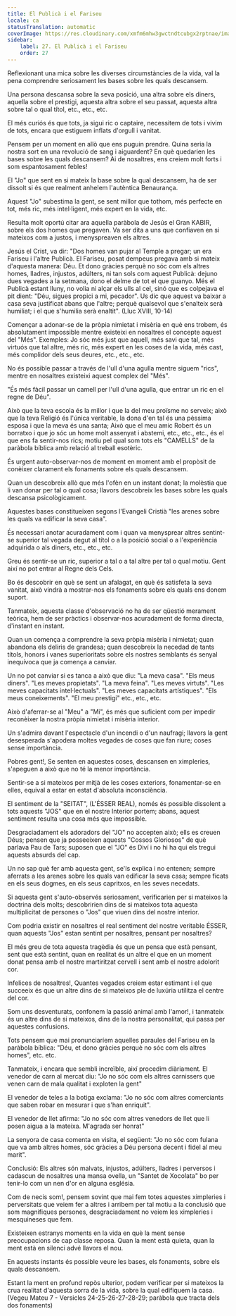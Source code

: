 ```yaml
---
title: El Publicà i el Fariseu
locale: ca
statusTranslation: automatic
coverImage: https://res.cloudinary.com/xmfm6mhw3gwctndtcubgx2rptnae/image/upload/v1740468922/small_cover_tratado_de_psicologia_revolucionaria_a4c0dca4e0.webp
sidebar:
    label: 27. El Publicà i el Fariseu
    order: 27
---
```

Reflexionant una mica sobre les diverses circumstàncies de la vida, val la pena comprendre seriosament les bases sobre les quals descansem.

Una persona descansa sobre la seva posició, una altra sobre els diners, aquella sobre el prestigi, aquesta altra sobre el seu passat, aquesta altra sobre tal o qual títol, etc., etc., etc.

El més curiós és que tots, ja sigui ric o captaire, necessitem de tots i vivim de tots, encara que estiguem inflats d'orgull i vanitat.

Pensem per un moment en allò que ens puguin prendre. Quina seria la nostra sort en una revolució de sang i aiguardent? En què quedarien les bases sobre les quals descansem? Ai de nosaltres, ens creiem molt forts i som espantosament febles!

El "Jo" que sent en si mateix la base sobre la qual descansem, ha de ser dissolt si és que realment anhelem l'autèntica Benaurança.

Aquest "Jo" subestima la gent, se sent millor que tothom, més perfecte en tot, més ric, més intel·ligent, més expert en la vida, etc.

Resulta molt oportú citar ara aquella paràbola de Jesús el Gran KABIR, sobre els dos homes que pregaven. Va ser dita a uns que confiaven en si mateixos com a justos, i menyspreaven els altres.

Jesús el Crist, va dir: "Dos homes van pujar al Temple a pregar; un era Fariseu i l'altre Publicà. El Fariseu, posat dempeus pregava amb si mateix d'aquesta manera: Déu. Et dono gràcies perquè no sóc com els altres homes, lladres, injustos, adúlters, ni tan sols com aquest Publicà: dejuno dues vegades a la setmana, dono el delme de tot el que guanyo. Més el Publicà estant lluny, no volia ni alçar els ulls al cel, sinó que es colpejava el pit dient: "Déu, sigues propici a mi, pecador". Us dic que aquest va baixar a casa seva justificat abans que l'altre; perquè qualsevol que s'enalteix serà humiliat; i el que s'humilia serà enaltit". (Lluc XVIII, 10-14)

Començar a adonar-se de la pròpia nimietat i misèria en què ens trobem, és absolutament impossible mentre existeixi en nosaltres el concepte aquest del "Més". Exemples: Jo sóc més just que aquell, més savi que tal, més virtuós que tal altre, més ric, més expert en les coses de la vida, més cast, més complidor dels seus deures, etc., etc., etc.

No és possible passar a través de l'ull d'una agulla mentre siguem "rics", mentre en nosaltres existeixi aquest complex del "Més".

"És més fàcil passar un camell per l'ull d'una agulla, que entrar un ric en el regne de Déu".

Això que la teva escola és la millor i que la del meu proïsme no serveix; això que la teva Religió és l'única veritable, la dona d'en tal és una pèssima esposa i que la meva és una santa; Això que el meu amic Robert és un borratxo i que jo sóc un home molt assenyat i abstemi, etc., etc., etc., és el que ens fa sentir-nos rics; motiu pel qual som tots els "CAMELLS" de la paràbola bíblica amb relació al treball esotèric.

És urgent auto-observar-nos de moment en moment amb el propòsit de conèixer clarament els fonaments sobre els quals descansem.

Quan un descobreix allò que més l'ofèn en un instant donat; la molèstia que li van donar per tal o qual cosa; llavors descobreix les bases sobre les quals descansa psicològicament.

Aquestes bases constitueixen segons l'Evangeli Cristià "les arenes sobre les quals va edificar la seva casa".

És necessari anotar acuradament com i quan va menysprear altres sentint-se superior tal vegada degut al títol o a la posició social o a l'experiència adquirida o als diners, etc., etc., etc.

Greu és sentir-se un ric, superior a tal o a tal altre per tal o qual motiu. Gent així no pot entrar al Regne dels Cels.

Bo és descobrir en què se sent un afalagat, en què és satisfeta la seva vanitat, això vindrà a mostrar-nos els fonaments sobre els quals ens donem suport.

Tanmateix, aquesta classe d'observació no ha de ser qüestió merament teòrica, hem de ser pràctics i observar-nos acuradament de forma directa, d'instant en instant.

Quan un comença a comprendre la seva pròpia misèria i nimietat; quan abandona els deliris de grandesa; quan descobreix la necedad de tants títols, honors i vanes superioritats sobre els nostres semblants és senyal inequívoca que ja comença a canviar.

Un no pot canviar si es tanca a això que diu: "La meva casa". "Els meus diners". "Les meves propietats". "La meva feina". "Les meves virtuts". "Les meves capacitats intel·lectuals". "Les meves capacitats artístiques". "Els meus coneixements". "El meu prestigi" etc., etc., etc.

Això d'aferrar-se al "Meu" a "Mi", és més que suficient com per impedir reconèixer la nostra pròpia nimietat i misèria interior.

Un s'admira davant l'espectacle d'un incendi o d'un naufragi; llavors la gent desesperada s'apodera moltes vegades de coses que fan riure; coses sense importància.

Pobres gent!, Se senten en aquestes coses, descansen en ximpleries, s'apeguen a això que no té la menor importància.

Sentir-se a si mateixos per mitjà de les coses exteriors, fonamentar-se en elles, equival a estar en estat d'absoluta inconsciència.

El sentiment de la "SEITAT", (L'ÉSSER REAL), només és possible dissolent a tots aquests "JOS" que en el nostre Interior portem; abans, aquest sentiment resulta una cosa més que impossible.

Desgraciadament els adoradors del "JO" no accepten això; ells es creuen Déus; pensen que ja posseeixen aquests "Cossos Gloriosos" de què parlava Pau de Tars; suposen que el "JO" és Diví i no hi ha qui els tregui aquests absurds del cap.

Un no sap què fer amb aquesta gent, se'ls explica i no entenen; sempre aferrats a les arenes sobre les quals van edificar la seva casa; sempre ficats en els seus dogmes, en els seus capritxos, en les seves necedats.

Si aquesta gent s'auto-observés seriosament, verificarien per si mateixos la doctrina dels molts; descobririen dins de si mateixos tota aquesta multiplicitat de persones o "Jos" que viuen dins del nostre interior.

Com podria existir en nosaltres el real sentiment del nostre veritable ÉSSER, quan aquests "Jos" estan sentint per nosaltres, pensant per nosaltres?

El més greu de tota aquesta tragèdia és que un pensa que està pensant, sent que està sentint, quan en realitat és un altre el que en un moment donat pensa amb el nostre martiritzat cervell i sent amb el nostre adolorit cor.

Infelices de nosaltres!, Quantes vegades creiem estar estimant i el que succeeix és que un altre dins de si mateixos ple de luxúria utilitza el centre del cor.

Som uns desventurats, confonem la passió animal amb l'amor!, i tanmateix és un altre dins de si mateixos, dins de la nostra personalitat, qui passa per aquestes confusions.

Tots pensem que mai pronunciaríem aquelles paraules del Fariseu en la paràbola bíblica: "Déu, et dono gràcies perquè no sóc com els altres homes", etc. etc.

Tanmateix, i encara que sembli increïble, així procedim diàriament. El venedor de carn al mercat diu: "Jo no sóc com els altres carnissers que venen carn de mala qualitat i exploten la gent"

El venedor de teles a la botiga exclama: "Jo no sóc com altres comerciants que saben robar en mesurar i que s'han enriquit".

El venedor de llet afirma: "Jo no sóc com altres venedors de llet que li posen aigua a la mateixa. M'agrada ser honrat"

La senyora de casa comenta en visita, el següent: "Jo no sóc com fulana que va amb altres homes, sóc gràcies a Déu persona decent i fidel al meu marit".

Conclusió: Els altres són malvats, injustos, adúlters, lladres i perversos i cadascun de nosaltres una mansa ovella, un "Santet de Xocolata" bo per tenir-lo com un nen d'or en alguna església.

Com de necis som!, pensem sovint que mai fem totes aquestes ximpleries i perversitats que veiem fer a altres i arribem per tal motiu a la conclusió que som magnifiques persones, desgraciadament no veiem les ximpleries i mesquineses que fem.

Existeixen estranys moments en la vida en què la ment sense preocupacions de cap classe reposa. Quan la ment està quieta, quan la ment està en silenci advé llavors el nou.

En aquests instants és possible veure les bases, els fonaments, sobre els quals descansem.

Estant la ment en profund repòs ulterior, podem verificar per si mateixos la crua realitat d'aquesta sorra de la vida, sobre la qual edifiquem la casa. (Vegeu Mateu 7 - Versicles 24-25-26-27-28-29; paràbola que tracta dels dos fonaments)

